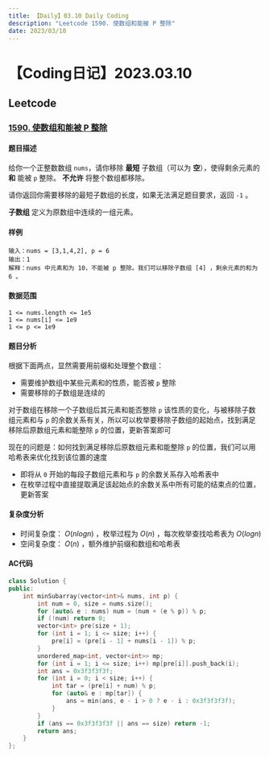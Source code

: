 ```yaml
---
title: 【Daily】03.10 Daily Coding
description: "Leetcode 1590. 使数组和能被 P 整除"
date: 2023/03/10
---
```


# 【Coding日记】2023.03.10

## Leetcode

### [1590. 使数组和能被 P 整除](https://leetcode.cn/problems/make-sum-divisible-by-p/)

#### 题目描述

给你一个正整数数组 `nums`，请你移除 **最短** 子数组（可以为 **空**），使得剩余元素的 **和** 能被 `p` 整除。 **不允许** 将整个数组都移除。

请你返回你需要移除的最短子数组的长度，如果无法满足题目要求，返回 `-1` 。

**子数组** 定义为原数组中连续的一组元素。

#### 样例

```
输入：nums = [3,1,4,2], p = 6
输出：1
解释：nums 中元素和为 10，不能被 p 整除。我们可以移除子数组 [4] ，剩余元素的和为 6 。
```

#### 数据范围

```
1 <= nums.length <= 1e5
1 <= nums[i] <= 1e9
1 <= p <= 1e9
```

#### 题目分析

根据下面两点，显然需要用前缀和处理整个数组：

- 需要维护数组中某些元素和的性质，能否被 `p` 整除
- 需要移除的子数组是连续的

对于数组在移除一个子数组后其元素和能否整除 `p` 该性质的变化，与被移除子数组元素和与 `p` 的余数关系有关，所以可以枚举要移除子数组的起始点，找到满足移除后原数组元素和能整除 `p` 的位置，更新答案即可

现在的问题是：如何找到满足移除后原数组元素和能整除 `p` 的位置，我们可以用哈希表来优化找到该位置的速度

- 即将从 `0` 开始的每段子数组元素和与 `p` 的余数关系存入哈希表中
- 在枚举过程中直接提取满足该起始点的余数关系中所有可能的结束点的位置，更新答案

#### 复杂度分析

- 时间复杂度： $O(nlogn)$  ，枚举过程为 $O(n)$ ，每次枚举查找哈希表为 $O(logn)$ 
- 空间复杂度： $O(n)$ ，额外维护前缀和数组和哈希表

#### AC代码

```cpp
class Solution {
public:
    int minSubarray(vector<int>& nums, int p) {
        int num = 0, size = nums.size();
        for (auto& e : nums) num = (num + (e % p)) % p;
        if (!num) return 0;
        vector<int> pre(size + 1);
        for (int i = 1; i <= size; i++) {
            pre[i] = (pre[i - 1] + nums[i - 1]) % p;
        }
        unordered_map<int, vector<int>> mp;
        for (int i = 1; i <= size; i++) mp[pre[i]].push_back(i);
        int ans = 0x3f3f3f3f;
        for (int i = 0; i < size; i++) {
            int tar = (pre[i] + num) % p;
            for (auto& e : mp[tar]) {
                ans = min(ans, e - i > 0 ? e - i : 0x3f3f3f3f);
            }
        }
        if (ans == 0x3f3f3f3f || ans == size) return -1;
        return ans;
    }
};
```
